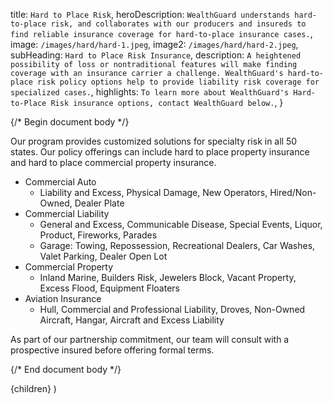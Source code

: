 
  title: `Hard to Place Risk`,
  heroDescription: `WealthGuard understands hard-to-place risk, and collaborates with our producers and insureds to find reliable insurance coverage for hard-to-place insurance cases.`,
  image: `/images/hard/hard-1.jpeg`,
  image2: `/images/hard/hard-2.jpeg`,
  subHeading: `Hard to Place Risk Insurance`,
  description: `A heightened possibility of loss or nontraditional features will make finding coverage with an insurance carrier a challenge. WealthGuard's hard-to-place risk policy options help to provide liability risk coverage for specialized cases.`,
  highlights: `To learn more about WealthGuard's Hard-to-Place Risk insurance options, contact WealthGuard below.`,
}

{/* Begin document body */}

Our program provides customized solutions for specialty risk in all 50 states. Our policy offerings can include hard to place property insurance and hard to place commercial property insurance.

- Commercial Auto
  - Liability and Excess, Physical Damage, New Operators, Hired/Non-Owned, Dealer Plate
- Commercial Liability
  - General and Excess, Communicable Disease, Special Events, Liquor, Product, Fireworks, Parades
  - Garage: Towing, Repossession, Recreational Dealers, Car Washes, Valet Parking, Dealer Open Lot
- Commercial Property
  - Inland Marine, Builders Risk, Jewelers Block, Vacant Property, Excess Flood, Equipment Floaters
- Aviation Insurance
  - Hull, Commercial and Professional Liability, Droves, Non-Owned Aircraft, Hangar, Aircraft and Excess Liability

As part of our partnership commitment, our team will consult with a prospective insured before offering formal terms.

{/* End document body */}

  <SolutionTemplate meta={meta}>{children}</SolutionTemplate>
)
